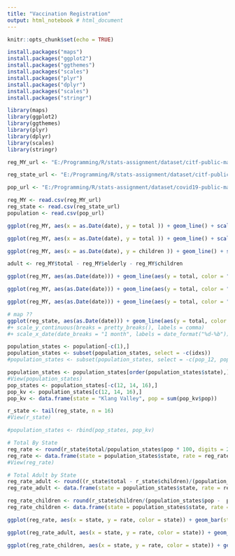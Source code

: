 ```yaml
---
title: "Vaccination Registration"
output: html_notebook # html_document
---
```


```r
knitr::opts_chunk$set(echo = TRUE)
```

```r
install.packages("maps")
install.packages("ggplot2")
install.packages("ggthemes")
install.packages("scales")
install.packages("plyr")
install.packages("dplyr")
install.packages("scales")
install.packages("stringr")
```

```r
library(maps)
library(ggplot2)
library(ggthemes)
library(plyr)
library(dplyr)
library(scales)
library(stringr)
```

```r

reg_MY_url <- "E:/Programming/R/stats-assignment/dataset/citf-public-main/registration/vaxreg_malaysia.csv"

reg_state_url <- "E:/Programming/R/stats-assignment/dataset/citf-public-main/registration/vaxreg_state.csv"

pop_url <- "E:/Programming/R/stats-assignment/dataset/covid19-public-main/static/population.csv"

reg_MY <- read.csv(reg_MY_url)
reg_state <- read.csv(reg_state_url)
population <- read.csv(pop_url)
```

```r
ggplot(reg_MY, aes(x = as.Date(date), y = total )) + geom_line() + scale_y_continuous(expand = c(0,0), breaks = pretty_breaks(), labels = comma) + scale_x_date(date_breaks = "1 month", labels = date_format("%d-%b"))

ggplot(reg_MY, aes(x = as.Date(date), y = total )) + geom_line() + scale_y_continuous(breaks = pretty_breaks(), labels = comma) + scale_x_date(date_breaks = "1 month", labels = date_format("%d-%b"))
```

```r
ggplot(reg_MY, aes(x = as.Date(date), y = children )) + geom_line() + scale_y_continuous(breaks = pretty_breaks(), labels = comma) + scale_x_date(date_breaks = "1 month", labels = date_format("%d-%b"))

```

```r
adult <- reg_MY$total - reg_MY$elderly - reg_MY$children

ggplot(reg_MY, aes(as.Date(date))) + geom_line(aes(y = total, color = "Total")) + geom_line(aes(y = children, color = "Children")) + geom_line(aes(y = adult, color = "Adult")) + geom_line(aes(y = elderly, color = "Elderly")) + scale_y_continuous(breaks = pretty_breaks(), labels = comma) + scale_x_date(date_breaks = "1 month", labels = date_format("%d-%b")) + labs(x = "Date", y = "Total Registration", title = "Cumulative Total Registration For Vaccination in Malaysia", color = "Age Class")

ggplot(reg_MY, aes(as.Date(date))) + geom_line(aes(y = total, color = "Total")) + geom_line(aes(y = children, color = "Below 18")) + geom_line(aes(y = adult, color = "18-59")) + geom_line(aes(y = elderly, color = "60 and above")) + scale_y_continuous(breaks = pretty_breaks(), labels = comma) + scale_x_date(date_breaks = "1 month", labels = date_format("%d-%b")) + labs(x = "Date", y = "Total Registration", title = "Cumulative Total Registration For Vaccination in Malaysia", color = "Age Class")

ggplot(reg_MY, aes(as.Date(date))) + geom_line(aes(y = total, color = "Total")) + geom_line(aes(y = children, color = "Below 18")) + geom_line(aes(y = adult, color = "18-59")) + geom_line(aes(y = elderly, color = "60 and above")) + scale_y_continuous(breaks = pretty_breaks(), labels = label_number(suffix = " M", scale = 1e-6)) + scale_x_date(date_breaks = "1 month", labels = date_format("%d-%b")) + labs(x = "Date", y = "Total Registration", title = "Cumulative Total Registration For Vaccination in Malaysia", color = "Age Class")
```

```r
# map ??
ggplot(reg_state, aes(as.Date(date))) + geom_line(aes(y = total, color = "Total")) + facet_wrap(~ state) + geom_density(alpha = 1) + scale_y_continuous(labels = label_number(suffix = " M", scale = 1e-6))
#+ scale_y_continuous(breaks = pretty_breaks(), labels = comma) 
#+ scale_x_date(date_breaks = "1 month", labels = date_format("%d-%b"))
```

```r
population_states <- population[-c(1),]
population_states <- subset(population_states, select = -c(idxs))
#population_states <- subset(population_states, select = -c(pop_12, pop_18, pop_60))

population_states <- population_states[order(population_states$state),]
#View(population_states)
pop_states <- population_states[-c(12, 14, 16),]
pop_kv <- population_states[c(12, 14, 16),]
pop_kv <- data.frame(state = "Klang Valley", pop = sum(pop_kv$pop))

r_state <- tail(reg_state, n = 16)
#View(r_state)

#population_states <- rbind(pop_states, pop_kv)

# Total By State
reg_rate <- round(r_state$total/population_states$pop * 100, digits = 2)
reg_rate <- data.frame(state = population_states$state, rate = reg_rate)
#View(reg_rate)

# Total Adult by State
reg_rate_adult <- round((r_state$total - r_state$children)/(population_states$pop_18 + population_states$pop_60) * 100, digits = 2)
reg_rate_adult <- data.frame(state = population_states$state, rate = reg_rate_adult)

reg_rate_children <- round(r_state$children/(population_states$pop -  population_states$pop_18 - population_states$pop_60) * 100, digits = 2)
reg_rate_children <- data.frame(state = population_states$state, rate = reg_rate_children)

ggplot(reg_rate, aes(x = state, y = rate, color = state)) + geom_bar(stat = "identity", fill = "white") + geom_text(aes(label = rate), hjust = 1.5 , size = 3.5) + labs(x = "State", y = "Percentage (%)", title = "Total Registered Percentage by State") + theme(legend.position = "none") + coord_flip()

ggplot(reg_rate_adult, aes(x = state, y = rate, color = state)) + geom_bar(stat = "identity", fill = "white") + geom_text(aes(label = rate), hjust = 1.5 , size = 3.5) + labs(x = "State", y = "Percentage (%)", title = "Total Adult Registered Percentage by State") + theme(legend.position = "none") + coord_flip()

ggplot(reg_rate_children, aes(x = state, y = rate, color = state)) + geom_bar(stat = "identity", fill = "white") + geom_text(aes(label = rate), hjust = 1.5 , size = 3.5) + labs(x = "State", y = "Percentage (%)", title = "Total Children Registered Percentage by State") + theme(legend.position = "none") + coord_flip()
```
